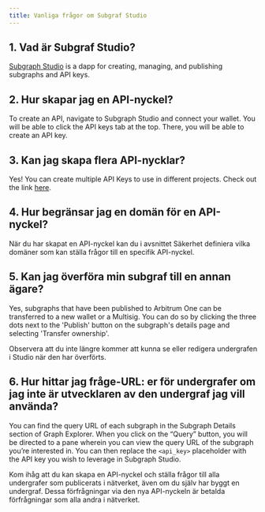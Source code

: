 ```yaml
---
title: Vanliga frågor om Subgraf Studio
---
```


## 1. Vad är Subgraf Studio?

[Subgraph Studio](https://thegraph.com/studio/) is a dapp for creating, managing, and publishing subgraphs and API keys.

## 2. Hur skapar jag en API-nyckel?

To create an API, navigate to Subgraph Studio and connect your wallet. You will be able to click the API keys tab at the top. There, you will be able to create an API key.

## 3. Kan jag skapa flera API-nycklar?

Yes! You can create multiple API Keys to use in different projects. Check out the link [here](https://thegraph.com/studio/apikeys/).

## 4. Hur begränsar jag en domän för en API-nyckel?

När du har skapat en API-nyckel kan du i avsnittet Säkerhet definiera vilka domäner som kan ställa frågor till en specifik API-nyckel.

## 5. Kan jag överföra min subgraf till en annan ägare?

Yes, subgraphs that have been published to Arbitrum One can be transferred to a new wallet or a Multisig. You can do so by clicking the three dots next to the 'Publish' button on the subgraph's details page and selecting 'Transfer ownership'.

Observera att du inte längre kommer att kunna se eller redigera undergrafen i Studio när den har överförts.

## 6. Hur hittar jag fråge-URL: er för undergrafer om jag inte är utvecklaren av den undergraf jag vill använda?

You can find the query URL of each subgraph in the Subgraph Details section of Graph Explorer. When you click on the “Query” button, you will be directed to a pane wherein you can view the query URL of the subgraph you’re interested in. You can then replace the `<api_key>` placeholder with the API key you wish to leverage in Subgraph Studio.

Kom ihåg att du kan skapa en API-nyckel och ställa frågor till alla undergrafer som publicerats i nätverket, även om du själv har byggt en undergraf. Dessa förfrågningar via den nya API-nyckeln är betalda förfrågningar som alla andra i nätverket.
